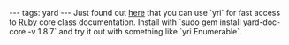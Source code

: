 ---
tags: yard
---
Just found out [http://gnuu.org/2009/12/15/using-yri-for-ruby-core-classes/ here] that you can use `yri` for fast access to [[Ruby]] core class documentation. Install with `sudo gem install yard-doc-core -v 1.8.7` and try it out with something like `yri Enumerable`.
